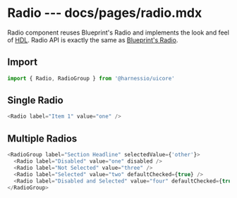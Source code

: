 # Radio --- docs/pages/radio.mdx

Radio component reuses Blueprint's Radio and implements the look and feel of [HDL](https://projects.invisionapp.com/d/?origin=v7#/projects/prototypes/17628604).
Radio API is exactly the same as [Blueprint's Radio](https://blueprintjs.com/docs/#core/components/radio).

## Import

```js
import { Radio, RadioGroup } from '@harnessio/uicore'
```

## Single Radio

```js live=true
<Radio label="Item 1" value="one" />
```

## Multiple Radios

```js live=true
<RadioGroup label="Section Headline" selectedValue={'other'}>
  <Radio label="Disabled" value="one" disabled />
  <Radio label="Not Selected" value="three" />
  <Radio label="Selected" value="two" defaultChecked={true} />
  <Radio label="Disabled and Selected" value="four" defaultChecked={true} disabled />
</RadioGroup>
```
